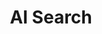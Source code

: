 ---
title: 'AI Search'
description: 'Welcome to the AI Search page, where your members can search for other members based on their preferences within the community using AI.'
---